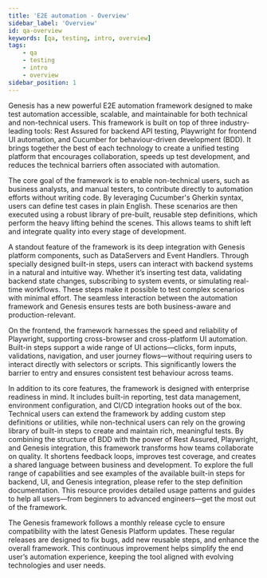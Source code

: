 ```yaml
---
title: 'E2E automation - Overview'
sidebar_label: 'Overview'
id: qa-overview
keywords: [qa, testing, intro, overview]
tags:
    - qa
    - testing
    - intro
    - overview
sidebar_position: 1
---
```


Genesis has a new powerful E2E automation framework designed to make test automation accessible, scalable, and maintainable for both technical and non-technical users.
This framework is built on top of three industry-leading tools: Rest Assured for backend API testing, Playwright for frontend UI automation, and Cucumber for behaviour-driven development (BDD).
It brings together the best of each technology to create a unified testing platform that encourages collaboration, speeds up test development, and reduces the technical barriers often associated with automation.

The core goal of the framework is to enable non-technical users, such as business analysts, and manual testers, to contribute directly to automation efforts without writing code.
By leveraging Cucumber's Gherkin syntax, users can define test cases in plain English.
These scenarios are then executed using a robust library of pre-built, reusable step definitions, which perform the heavy lifting behind the scenes. This allows teams to shift left and integrate quality into every stage of development.

A standout feature of the framework is its deep integration with Genesis platform components, such as DataServers and Event Handlers. Through specially designed built-in steps, users can interact with backend systems in a natural and intuitive way. Whether it’s inserting test data, validating backend state changes, subscribing to system events, or simulating real-time workflows.
These steps make it possible to test complex scenarios with minimal effort.
The seamless interaction between the automation framework and Genesis ensures tests are both business-aware and production-relevant.

On the frontend, the framework harnesses the speed and reliability of Playwright, supporting cross-browser and cross-platform UI automation.
Built-in steps support a wide range of UI actions—clicks, form inputs, validations, navigation, and user journey flows—without requiring users to interact directly with selectors or scripts.
This significantly lowers the barrier to entry and ensures consistent test behaviour across teams.

In addition to its core features, the framework is designed with enterprise readiness in mind. It includes built-in reporting, test data management, environment configuration, and CI/CD integration hooks out of the box. Technical users can extend the framework by adding custom step definitions or utilities, while non-technical users can rely on the growing library of built-in steps to create and maintain rich, meaningful tests.
By combining the structure of BDD with the power of Rest Assured, Playwright, and Genesis integration, this framework transforms how teams collaborate on quality. It shortens feedback loops, improves test coverage, and creates a shared language between business and development.
To explore the full range of capabilities and see examples of the available built-in steps for backend, UI, and Genesis integration, please refer to the step definition documentation. This resource provides detailed usage patterns and guides to help all users—from beginners to advanced engineers—get the most out of the framework.


 The Genesis framework follows a monthly release cycle to ensure compatibility with the latest Genesis Platform updates.
 These regular releases are designed to fix bugs, add new reusable steps, and enhance the overall framework.
 This continuous improvement helps simplify the end user’s automation experience, keeping the tool aligned with evolving technologies and user needs.
